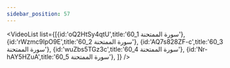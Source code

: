 ```yaml
---
sidebar_position: 57
---
```


<VideoList list={[{id:'oQ2HtSy4qtU',title:'60_1 سورة الممتحنة'},
{id:'rWzmc9IpO9E',title:'60_2 سورة الممتحنة'},
{id:'AQ7s828ZF-c',title:'60_3 سورة الممتحنة'},
{id:'wuZbs5TGz3c',title:'60_4 سورة الممتحنة'},
{id:'Nr-hAY5HZuA',title:'60_5 سورة الممتحنة'},
]}
/>
